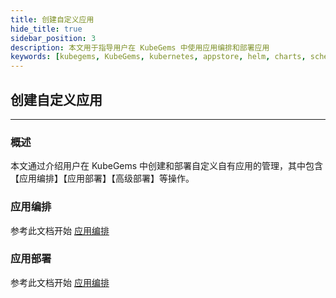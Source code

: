 ```yaml
---
title: 创建自定义应用
hide_title: true
sidebar_position: 3
description: 本文用于指导用户在 KubeGems 中使用应用编排和部署应用
keywords: [kubegems, KubeGems, kubernetes, appstore, helm, charts, schema]
---
```


## 创建自定义应用

---

### 概述

本文通过介绍用户在 KubeGems 中创建和部署自定义自有应用的管理，其中包含【应用编排】【应用部署】【高级部署】等操作。

### 应用编排

参考此文档开始 [应用编排](/docs/tasks/appservice/userapplication/orchestration)

### 应用部署

参考此文档开始 [应用编排](/docs/tasks/appservice/userapplication/orchestration)
